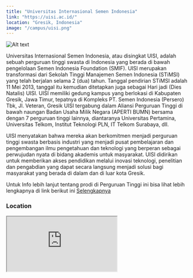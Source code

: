 ```yaml
---
title: "Universitas Internasional Semen Indonesia"
link: "https://uisi.ac.id/"
location: "Gresik, Indonesia"
image: "/campus/uisi.png"
---
```


![Alt text](https://2.bp.blogspot.com/-KURqwCpx-k0/Wia5jxxDNDI/AAAAAAAAGpM/Drbz7SivSvEfCNM9EhBcnUvahHwL2legQCLcBGAs/s1600/Universitas%2BInternasional%2BSemen.png "title")

Universitas Internasional Semen Indonesia, atau disingkat UISI, adalah sebuah perguruan tinggi swasta di Indonesia yang berada di bawah pengelolaan Semen Indonesia Foundation (SMIF). UISI merupakan transformasi dari Sekolah Tinggi Manajemen Semen Indonesia (STiMSI) yang telah berjalan selama 2 (dua) tahun. Tanggal pendirian STiMSI adalah 11 Mei 2013, tanggal itu kemudian ditetapkan juga sebagai Hari jadi (Dies Natalis) UISI. UISI memiliki gedung kampus yang berlokasi di Kabupaten Gresik, Jawa Timur, tepatnya di Kompleks PT. Semen Indonesia (Persero) Tbk, Jl. Veteran, Gresik UISI tergabung dalam Aliansi Perguruan Tinggi di bawah naungan Badan Usaha Milik Negara (APERTI BUMN) bersama dengan 7 perguruan tinggi lainnya, diantaranya Universitas Pertamina, Universitas Telkom, Institut Teknologi PLN, IT Telkom Surabaya, dll.

UISI menyatakan bahwa mereka akan berkomitmen menjadi perguruan tinggi swasta berbasis industri yang menjadi pusat pembelajaran dan pengembangan ilmu pengetahuan dan teknologi yang berperan sebagai perwujudan nyata di bidang akademis untuk masyarakat. UISI didirikan untuk memberikan akses pendidikan melalui inovasi teknologi, penelitian dan pengabdian yang dapat secara langsung menjadi solusi bagi masyarakat yang berada di dalam dan di luar kota Gresik.

Untuk Info lebih lanjut tentang prodi di Perguruan Tinggi ini bisa lihat lebih lengkapnya di link berikut ini [Selengkapnya](https://uisi.ac.id/)

### Location
<iframe src="https://www.google.com/maps/embed?pb=!1m18!1m12!1m3!1d3958.5698790062825!2d112.64659807507043!3d-7.175614670416781!2m3!1f0!2f0!3f0!3m2!1i1024!2i768!4f13.1!3m3!1m2!1s0x2dd8003eae3b5885%3A0xe591511ea76dac1d!2sUniversitas%20Internasional%20Semen%20Indonesia!5e0!3m2!1sid!2sid!4v1706077307687!5m2!1sid!2sid" className="w-full h-96 mb-32" loading="lazy" referrerpolicy="no-referrer-when-downgrade"></iframe>